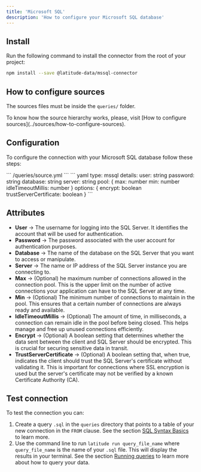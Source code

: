 ```yaml
---
title: 'Microsoft SQL'
description: 'How to configure your Microsoft SQL database'
---
```


## Install

Run the following command to install the connector from the root of your project:

```bash
npm install --save @latitude-data/mssql-connector
```

## How to configure sources

The sources files must be inside the `queries/` folder.

<Note>
  To know how the source hierarchy works, please, visit [How to configure
  sources](../sources/how-to-configure-sources).
</Note>

## Configuration

To configure the connection with your Microsoft SQL database follow these steps:

<Steps>
    <Step title="Create the source `.yaml` file within the `queries` folder if you haven't already">
      ``` /queries/source.yml ```
    </Step>
    <Step title="Add the following code for your Microsoft SQL connection">
    ``` yaml
    type: mssql
    details:
        user: string
        password: string
        database: string
        server: string
        pool: {
            max: number
            min: number
            idleTimeoutMillis: number
        }
        options: {
            encrypt: boolean
            trustServerCertificate: boolean
        }
      ```
    </Step>
    <Step title="Replace the details section with your info and save">
    </Step>
    <Step title="Done, now you can test your connection">
    </Step>
</Steps>

## Attributes

- **User** → The username for logging into the SQL Server. It identifies the account that will be used for authentication.
- **Password** → The password associated with the user account for authentication purposes.
- **Database** → The name of the database on the SQL Server that you want to access or manipulate.
- **Server** → The name or IP address of the SQL Server instance you are connecting to.
- **Max** → (Optional) he maximum number of connections allowed in the connection pool. This is the upper limit on the number of active connections your application can have to the SQL Server at any time.
- **Min** → (Optional) The minimum number of connections to maintain in the pool. This ensures that a certain number of connections are always ready and available.
- **IdleTimeoutMillis** → (Optional) The amount of time, in milliseconds, a connection can remain idle in the pool before being closed. This helps manage and free up unused connections efficiently.
- **Encrypt** → (Optional) A boolean setting that determines whether the data sent between the client and SQL Server should be encrypted. This is crucial for securing sensitive data in transit.
- **TrustServerCertificate** → (Optional) A boolean setting that, when true, indicates the client should trust the SQL Server's certificate without validating it. This is important for connections where SSL encryption is used but the server's certificate may not be verified by a known Certificate Authority (CA).

## Test connection

To test the connection you can:

1. Create a query `.sql` in the `queries` directory that points to a table of your new connection in the `FROM` clause. See the section [SQL Syntax Basics](../queries/basics/sql-syntax-basics) to learn more.
2. Use the command line to run `latitude run query_file_name` where `query_file_name` is the name of your `.sql` file. This will display the results in your terminal. See the section [Running queries](../guides/development/latitude-cli#running-queries) to learn more about how to query your data.
